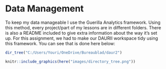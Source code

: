 # Data Management

To keep my data manageable I use the Guerilla Analytics framework. Using this method, every project/part of my lessons are in different folders. There is also a README included to give extra information about the way it's set up. For this assignment, we had to make our DAURII workspace tidy using this framework. You can see that is done here below:

```r
dir_tree("C:/Users/Youri/OneDrive/Bureaublad/daur2")
```

```r
knitr::include_graphics(here("images/directory_tree.png"))
```
